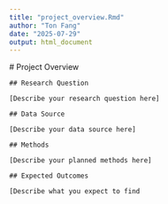 ```yaml
---
title: "project_overview.Rmd"
author: "Ton Fang"
date: "2025-07-29"
output: html_document
---
```

 # Project Overview

    ## Research Question

    [Describe your research question here]

    ## Data Source

    [Describe your data source here]

    ## Methods

    [Describe your planned methods here]

    ## Expected Outcomes

    [Describe what you expect to find